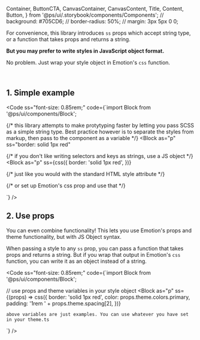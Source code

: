   Container,
  ButtonCTA,
  CanvasContainer,
  CanvasContent,
  Title,
  Content,
  Button,
} from '@ps/ui/.storybook/components/Components';
// background: #705CD6;
// border-radius: 50%;
// margin: 3px 5px 0 0;

<Meta title="Get started/Styling system/JSS Objects" />

<ThemeProvider>
<Wrapper>

For convenience, this library introduces `ss` props which accept string type, or a function that takes props and returns a string.

**But you may prefer to write styles in JavaScript object format.**  

No problem. Just wrap your style object in Emotion's `css` function.

<br />

## 1. Simple example

<Code 
  ss="font-size: 0.85rem;"
  code={`import Block from '@ps/ui/components/Block';
  
{/* this library attempts to make protytyping faster by letting you pass SCSS as a simple string type. Best practice however is to separate the styles from markup, then pass to the component as a variable */}
<Block
  as="p"
  ss="border: solid 1px red"
>
  
{/* if you don't like writing selectors and keys as strings, use a JS object */}
<Block
  as="p"
  ss={css({
    border: 'solid 1px red',
  })}
>
  
{/* just like you would with the standard HTML style attribute */}

<p
  style={{
    border: 'solid 1px red',
  }}
>
  
{/* or set up Emotion's css prop and use that */}
<p
  css={css({
    border: 'solid 1px red',
  })}
>`} />

## 2. Use props
You can even combine functionality! This lets you use Emotion's props and theme functionality, but with JS Object syntax.

When passing a style to any `ss` prop, you can pass a function that takes props and returns a string. But if you wrap that output in Emotion's `css` function, you can write it as an object instead of a string.

<Code 
  ss="font-size: 0.85rem;"
  code={`import Block from '@ps/ui/components/Block';
  
// use props and theme variables in your style object
<Block
  as="p"
  ss={(props) => css({
    border: 'solid 1px red',
    color: props.theme.colors.primary,
    padding: '1rem ' + props.theme.spacing[2],
  })}
>
    above variables are just examples. You can use whatever you have set in your theme.ts
</Block>`} />


</Wrapper>
</ThemeProvider>
